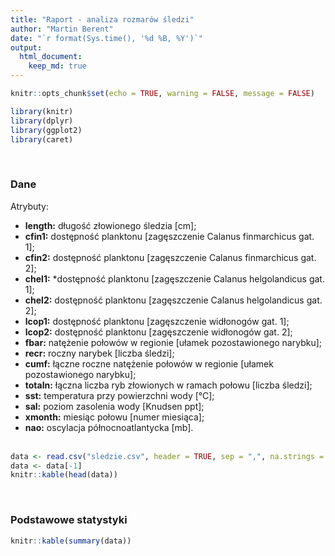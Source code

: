 ```yaml
---
title: "Raport - analiza rozmarów śledzi"
author: "Martin Berent"
date: "`r format(Sys.time(), '%d %B, %Y')`"
output: 
  html_document:
    keep_md: true
---
```


```r
knitr::opts_chunk$set(echo = TRUE, warning = FALSE, message = FALSE)
```

```r
library(knitr)
library(dplyr)
library(ggplot2)
library(caret)
```

<br>

### Dane
Atrybuty:

* **length:** długość złowionego śledzia [cm];
* **cfin1:** dostępność planktonu [zagęszczenie Calanus finmarchicus gat. 1];
* **cfin2:** dostępność planktonu [zagęszczenie Calanus finmarchicus gat. 2];
* **chel1:** *dostępność planktonu [zagęszczenie Calanus helgolandicus gat. 1];
* **chel2:** dostępność planktonu [zagęszczenie Calanus helgolandicus gat. 2];
* **lcop1:** dostępność planktonu [zagęszczenie widłonogów gat. 1];
* **lcop2:** dostępność planktonu [zagęszczenie widłonogów gat. 2];
* **fbar:** natężenie połowów w regionie [ułamek pozostawionego narybku];
* **recr:** roczny narybek [liczba śledzi];
* **cumf:** łączne roczne natężenie połowów w regionie [ułamek pozostawionego narybku];
* **totaln:** łączna liczba ryb złowionych w ramach połowu [liczba śledzi];
* **sst:** temperatura przy powierzchni wody [°C];
* **sal:** poziom zasolenia wody [Knudsen ppt];
* **xmonth:** miesiąc połowu [numer miesiąca];
* **nao:** oscylacja północnoatlantycka [mb].
<br><br>

```r
data <- read.csv("sledzie.csv", header = TRUE, sep = ",", na.strings = "?", nrows=52581)
data <- data[-1]
knitr::kable(head(data))
```

<br>

### Podstawowe statystyki

```r
knitr::kable(summary(data))
```
